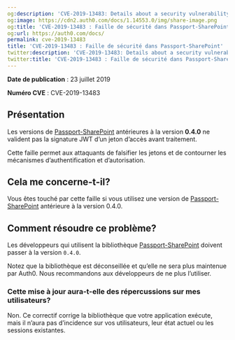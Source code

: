 ```yaml
---
og:description: 'CVE-2019-13483: Details about a security vulnerability in Passport-SharePoint'
og:image: https://cdn2.auth0.com/docs/1.14553.0/img/share-image.png
og:title: 'CVE-2019-13483 : Faille de sécurité dans Passport-SharePoint'
og:url: https://auth0.com/docs/
permalink: cve-2019-13483
title: 'CVE-2019-13483 : Faille de sécurité dans Passport-SharePoint'
twitter:description: 'CVE-2019-13483: Details about a security vulnerability in Passport-SharePoint'
twitter:title: 'CVE-2019-13483 : Faille de sécurité dans Passport-SharePoint'
---
```


**Date de publication** : 23 juillet 2019

**Numéro CVE** : CVE-2019-13483

## Présentation

Les versions de [Passport-SharePoint](https://github.com/auth0/passport-sharepoint) antérieures à la version **0.4.0** ne valident pas la signature JWT d’un jeton d’accès avant traitement.

Cette faille permet aux attaquants de falsifier les jetons et de contourner les mécanismes d’authentification et d’autorisation.

## Cela me concerne-t-il?

Vous êtes touché par cette faille si vous utilisez une version de [Passport-SharePoint](https://github.com/auth0/passport-sharepoint) antérieure à la version 0.4.0.

## Comment résoudre ce problème?

Les développeurs qui utilisent la bibliothèque [Passport-SharePoint](https://github.com/auth0/passport-sharepoint) doivent passer à la version `0.4.0`.

Notez que la bibliothèque est déconseillée et qu’elle ne sera plus maintenue par Auth0. Nous recommandons aux développeurs de ne plus l’utiliser.

### Cette mise à jour aura-t-elle des répercussions sur mes utilisateurs?

Non. Ce correctif corrige la bibliothèque que votre application exécute, mais il n’aura pas d’incidence sur vos utilisateurs, leur état actuel ou les sessions existantes.